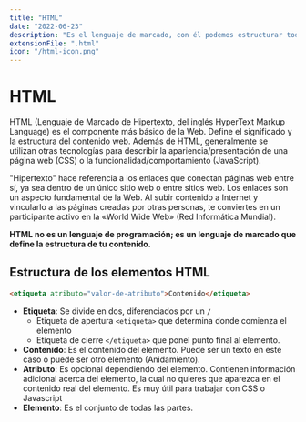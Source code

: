 ```yaml
---
title: "HTML"
date: "2022-06-23"
description: "Es el lenguaje de marcado, con él podemos estructurar todas nuestras webs. Tiene un valor semántico con el que le decimos a los navegadores qué es cada elemento."
extensionFile: ".html"
icon: "/html-icon.png"
---
```


# HTML

HTML (Lenguaje de Marcado de Hipertexto, del inglés HyperText Markup Language) es el componente más básico de la Web. Define el significado y la estructura del contenido web. Además de HTML, generalmente se utilizan otras tecnologías para describir la apariencia/presentación de una página web (CSS) o la funcionalidad/comportamiento (JavaScript).

"Hipertexto" hace referencia a los enlaces que conectan páginas web entre sí, ya sea dentro de un único sitio web o entre sitios web. Los enlaces son un aspecto fundamental de la Web. Al subir contenido a Internet y vincularlo a las páginas creadas por otras personas, te conviertes en un participante activo en la «World Wide Web» (Red Informática Mundial).

**HTML no es un lenguaje de programación; es un lenguaje de marcado que define la estructura de tu contenido.**

## Estructura de los elementos HTML

```html
<etiqueta atributo="valor-de-atributo">Contenido</etiqueta>
```

- **Etiqueta**: Se divide en dos, diferenciados por un `/`
  - Etiqueta de apertura `<etiqueta>` que determina donde comienza el elemento
  - Etiqueta de cierre `</etiqueta>` que ponel punto final al elemento.
- **Contenido**: Es el contenido del elemento. Puede ser un texto en este caso o puede ser otro elemento (Anidamiento).
- **Atributo**: Es opcional dependiendo del elemento. Contienen información adicional acerca del elemento, la cual no quieres que aparezca en el contenido real del elemento. Es muy útil para trabajar con CSS o Javascript
- **Elemento**: Es el conjunto de todas las partes.
